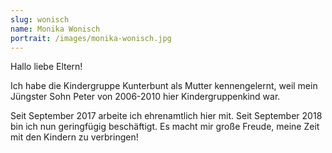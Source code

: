 ```yaml
---
slug: wonisch
name: Monika Wonisch
portrait: /images/monika-wonisch.jpg
---
```

Hallo liebe Eltern!

Ich habe die Kindergruppe Kunterbunt als Mutter kennengelernt, weil mein Jüngster Sohn Peter von 2006-2010 hier Kindergruppenkind war.

Seit September 2017 arbeite ich ehrenamtlich hier mit. Seit September 2018 bin ich nun geringfügig beschäftigt. Es macht mir große Freude, meine Zeit mit den Kindern zu verbringen!